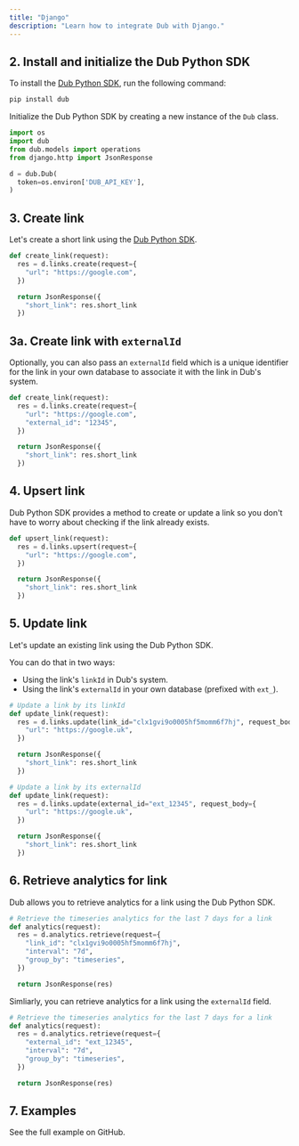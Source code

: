 ```yaml
---
title: "Django"
description: "Learn how to integrate Dub with Django."
---
```



<Prerequisites />

## 2. Install and initialize the Dub Python SDK

<Steps titleSize="h3">

<Step title="Install">

To install the [Dub Python SDK](https://dub.co/solutions/python), run the following command:

```bash pip
pip install dub
```

</Step>

<Step title="Initialize">

Initialize the Dub Python SDK by creating a new instance of the `Dub` class.

```python
import os
import dub
from dub.models import operations
from django.http import JsonResponse

d = dub.Dub(
  token=os.environ['DUB_API_KEY'],
)
```

</Step>

</Steps>

## 3. Create link

Let's create a short link using the [Dub Python SDK](https://dub.co/solutions/python).

```python views.py
def create_link(request):
  res = d.links.create(request={
    "url": "https://google.com",
  })

  return JsonResponse({
    "short_link": res.short_link
  })
```

<Accordion title="Full list of available attributes for the Link model">
  <LinkArguments />
</Accordion>

## 3a. Create link with `externalId`

Optionally, you can also pass an `externalId` field which is a unique identifier for the link in your own database to associate it with the link in Dub's system.

```python views.py
def create_link(request):
  res = d.links.create(request={
    "url": "https://google.com",
    "external_id": "12345",
  })

  return JsonResponse({
    "short_link": res.short_link
  })
```

## 4. Upsert link

Dub Python SDK provides a method to create or update a link so you don't have to worry about checking if the link already exists.

```python views.py
def upsert_link(request):
  res = d.links.upsert(request={
    "url": "https://google.com",
  })

  return JsonResponse({
    "short_link": res.short_link
  })
```

## 5. Update link

Let's update an existing link using the Dub Python SDK.

You can do that in two ways:

- Using the link's `linkId` in Dub's system.
- Using the link's `externalId` in your own database (prefixed with `ext_`).

```python views.py
# Update a link by its linkId
def update_link(request):
  res = d.links.update(link_id="clx1gvi9o0005hf5momm6f7hj", request_body={
    "url": "https://google.uk",
  })

  return JsonResponse({
    "short_link": res.short_link
  })

# Update a link by its externalId
def update_link(request):
  res = d.links.update(external_id="ext_12345", request_body={
    "url": "https://google.uk",
  })

  return JsonResponse({
    "short_link": res.short_link
  })
```

## 6. Retrieve analytics for link

Dub allows you to retrieve analytics for a link using the Dub Python SDK.

```python views.py
# Retrieve the timeseries analytics for the last 7 days for a link
def analytics(request):
  res = d.analytics.retrieve(request={
    "link_id": "clx1gvi9o0005hf5momm6f7hj",
    "interval": "7d",
    "group_by": "timeseries",
  })

  return JsonResponse(res)
```

Simliarly, you can retrieve analytics for a link using the `externalId` field.

```python views.py
# Retrieve the timeseries analytics for the last 7 days for a link
def analytics(request):
  res = d.analytics.retrieve(request={
    "external_id": "ext_12345",
    "interval": "7d",
    "group_by": "timeseries",
  })

  return JsonResponse(res)
```

## 7. Examples

<CardGroup cols={2}>
  <Card
    title="Python Example"
    icon="github"
    href="https://github.com/dubinc/examples/tree/main/python/django"
    color="#333333"
  >
    See the full example on GitHub.
  </Card>
</CardGroup>
